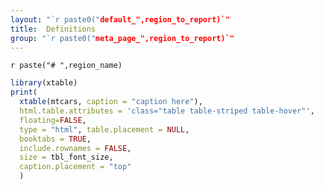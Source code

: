 ```yaml
---
layout: "`r paste0("default_",region_to_report)`"
title:  Definitions
group: "`r paste0("meta_page_",region_to_report)`"
---
```


`r paste("# ",region_name)`


```r
library(xtable)
print(
  xtable(mtcars, caption = "caption here"),
  html.table.attributes = 'class="table table-striped table-hover"',
  floating=FALSE,
  type = "html", table.placement = NULL,
  booktabs = TRUE,
  include.rownames = FALSE,
  size = tbl_font_size,
  caption.placement = "top"
  )
```

